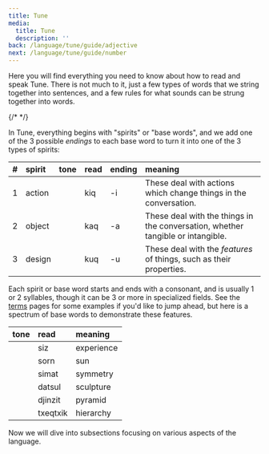 ```yaml
---
title: Tune
media:
  title: Tune
  description: ''
back: /language/tune/guide/adjective
next: /language/tune/guide/number
---
```


Here you will find everything you need to know about how to read and
speak Tune. There is not much to it, just a few types of words that we
string together into sentences, and a few rules for what sounds can be
strung together into words.

{/* <Note text="You can click on any word's fancy script to have it read aloud." /> */}

In Tune, everything begins with "spirits" or "base words", and we add
one of the 3 possible _endings_ to each base word to turn it into one of
the 3 types of spirits:

|  #  | spirit | tone                                             | read | ending | meaning                                                                         |
| :-: | :----- | :----------------------------------------------- | :--- | :----- | :------------------------------------------------------------------------------ |
|  1  | action | <T value="kiq" script="tone" processor="tone" /> | kiq  | -i     | These deal with actions which change things in the conversation.                |
|  2  | object | <T value="kaq" script="tone" processor="tone" /> | kaq  | -a     | These deal with the things in the conversation, whether tangible or intangible. |
|  3  | design | <T value="kuq" script="tone" processor="tone" /> | kuq  | -u     | These deal with the _features_ of things, such as their properties.             |

Each spirit or base word starts and ends with a consonant, and is
usually 1 or 2 syllables, though it can be 3 or more in specialized
fields. See the [terms](/term) pages for some examples if you'd like to
jump ahead, but here is a spectrum of base words to demonstrate these
features.

| tone                                                  | read     | meaning    |
| :---------------------------------------------------- | :------- | :--------- |
| <T script="tone" processor="tone" value="siz" />      | siz      | experience |
| <T script="tone" processor="tone" value="sorn" />     | sorn     | sun        |
| <T script="tone" processor="tone" value="simat" />    | simat    | symmetry   |
| <T script="tone" processor="tone" value="datsul" />   | datsul   | sculpture  |
| <T script="tone" processor="tone" value="djinzit" />  | djinzit  | pyramid    |
| <T script="tone" processor="tone" value="txeqtxik" /> | txeqtxik | hierarchy  |

Now we will dive into subsections focusing on various aspects of the
language.
